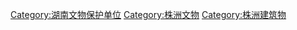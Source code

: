 [[Category:湖南文物保护单位|Category:湖南文物保护单位]]
[[Category:株洲文物|Category:株洲文物]]
[[Category:株洲建筑物|Category:株洲建筑物]]